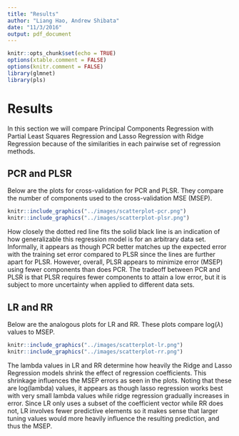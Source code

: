 ```yaml
---
title: "Results"
author: "Liang Hao, Andrew Shibata"
date: "11/3/2016"
output: pdf_document
---
```

```r
knitr::opts_chunk$set(echo = TRUE)
options(xtable.comment = FALSE)
options(knitr.comment = FALSE)
library(glmnet)
library(pls)
```

# Results

In this section we will compare Principal Components Regression with Partial Least Squares Regression and Lasso Regression with Ridge Regression because of the similarities in each pairwise set of regression methods.
    
## PCR and PLSR

Below are the plots for cross-validation for PCR and PLSR. They compare the number of components used to the cross-validation MSE (MSEP). 
    
```r
knitr::include_graphics("../images/scatterplot-pcr.png")
knitr::include_graphics("../images/scatterplot-plsr.png")
``` 

How closely the dotted red line fits the solid black line is an indication of how generalizable this regression model is for an arbitrary data set. Informally, it appears as though PCR better matches up the expected error with the training set error compared to PLSR since the lines are further apart for PLSR. However, overall, PLSR appears to minimize error (MSEP) using fewer components than does PCR. The tradeoff between PCR and PLSR is that PLSR requires fewer components to attain a low error, but it is subject to more uncertainty when applied to different data sets.
    
## LR and RR

Below are the analogous plots for LR and RR. These plots compare log($\lambda$) values to MSEP.

```r
knitr::include_graphics("../images/scatterplot-lr.png")
knitr::include_graphics("../images/scatterplot-rr.png")
``` 

The lambda values in LR and RR determine how heavily the Ridge and Lasso Regression models shrink the effect of regression coefficients. This shrinkage influences the MSEP errors as seen in the plots. Noting that these are log(lambda) values, it appears as though lasso regression works best with very small lambda values while ridge regression gradually increases in error. Since LR only uses a subset of the coefficient vector while RR does not, LR involves fewer predictive elements so it makes sense that larger tuning values would more heavily influence the resulting prediction, and thus the MSEP. 


